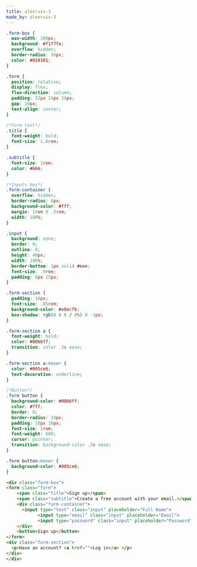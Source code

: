```yaml
---
title: alexruix-3
made_by: alexruix-3
---
```


```css
.form-box {
  max-width: 300px;
  background: #f1f7fe;
  overflow: hidden;
  border-radius: 16px;
  color: #010101;
}

.form {
  position: relative;
  display: flex;
  flex-direction: column;
  padding: 32px 24px 24px;
  gap: 16px;
  text-align: center;
}

/*Form text*/
.title {
  font-weight: bold;
  font-size: 1.6rem;
}

.subtitle {
  font-size: 1rem;
  color: #666;
}

/*Inputs box*/
.form-container {
  overflow: hidden;
  border-radius: 8px;
  background-color: #fff;
  margin: 1rem 0 .5rem;
  width: 100%;
}

.input {
  background: none;
  border: 0;
  outline: 0;
  height: 40px;
  width: 100%;
  border-bottom: 1px solid #eee;
  font-size: .9rem;
  padding: 8px 15px;
}

.form-section {
  padding: 16px;
  font-size: .85rem;
  background-color: #e0ecfb;
  box-shadow: rgb(0 0 0 / 8%) 0 -1px;
}

.form-section a {
  font-weight: bold;
  color: #0066ff;
  transition: color .3s ease;
}

.form-section a:hover {
  color: #005ce6;
  text-decoration: underline;
}

/*Button*/
.form button {
  background-color: #0066ff;
  color: #fff;
  border: 0;
  border-radius: 24px;
  padding: 10px 16px;
  font-size: 1rem;
  font-weight: 600;
  cursor: pointer;
  transition: background-color .3s ease;
}

.form button:hover {
  background-color: #005ce6;
}
```

```html
<div class="form-box">
<form class="form">
    <span class="title">Sign up</span>
    <span class="subtitle">Create a free account with your email.</span>
    <div class="form-container">
      <input type="text" class="input" placeholder="Full Name">
			<input type="email" class="input" placeholder="Email">
			<input type="password" class="input" placeholder="Password">
    </div>
    <button>Sign up</button>
</form>
<div class="form-section">
  <p>Have an account? <a href="">Log in</a> </p>
</div>
</div>
```

